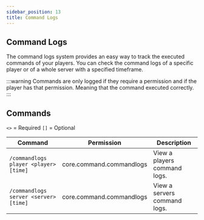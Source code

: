 ```yaml
---
sidebar_position: 13
title: Command Logs
---
```


## Command Logs

The command logs system provides an easy way to track the executed commands of your players.
You can check the command logs of a specific player or of a whole server with a specified timeframe.

:::warning
Commands are only logged if they require a permission and if the player has that permission. Meaning that the command executed correctly.
:::

## Commands

`<>` = Required `[]` = Optional

Command                               | Permission               | Description
------------------------------------- | ------------------------ | ----------------------------
`/commandlogs player <player> [time]` | core.command.commandlogs | View a players command logs.
`/commandlogs server <server> [time]` | core.command.commandlogs | View a servers command logs.




